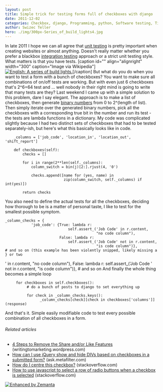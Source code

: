 ```yaml
---
layout: post
title: Simple trick for testing forms full of checkboxes with django
date: 2011-12-02
categories: Checkbox, django, Programming, python, Software testing, Tick (check mark), Unit testing
author: Swizec Teller
hero: ./img/300px-Series_of_build_lights4.jpg
---
```


In late 2011 I hope we can all agree that [unit testing](http://en.wikipedia.org/wiki/Unit_testing "Unit testing") is pretty important when creating websites or almost anything. Doesn't really matter whether you prefer a blackbox [integration testing](http://en.wikipedia.org/wiki/Integration_testing "Integration testing") approach or a strict unit testing style. What matters is that you have tests. \[caption id="" align="alignright" width="300" caption="Image via Wikipedia"][![English: A series of build lights.](./img/300px-Series_of_build_lights4.jpg "English: A series of build lights.")](http://commons.wikipedia.org/wiki/File:Series_of_build_lights.jpg)\[/caption] But what do you do when you want to test a form with a bunch of checkboxes? You want to make sure all combinations of on/off tests are working. But with even just 6 checkboxes that's 2^6=64 test and ... well nobody in their right mind is going to write that many tests are they? Last weekend I came up with a simple solution to this problem, dare I say elegant. The approach is to make a list of checkboxes, then generate [binary numbers](http://en.wikipedia.org/wiki/Binary_numeral_system "Binary numeral system") from 0 to 2^(length of list). Then simply iterate over the generated binary numbers, pick all the checkboxes with a corresponding true bit in the number and run its test - the tests are lambda functions in a dictionary. My code was complicated slightly because I had two distinct sets of checkboxes that had to be tested separately-ish, but here's what this basically looks like in code.

        _columns = ['job_code', 'location_in', 'location_out', 'shift_report']

        def checkboxes(self):
            checks = []

            for i in range(2**len(self._columns):
                column_switch = bin(j)[2:].rjust(4, '0')

                checks.append([name for (yes, name) in
                               zip(column_switch, self._columns) if int(yes)])

            return checks

You also need to define the actual tests for all the checkboxes, deciding how thorough to be is a matter of personal taste, I like to test for the smallest possible symptom.

    _column_checks = {
                'job_code': {True: lambda r:
                                 self.assert_('Job Code' in r.content,
                                              "no code column"),
                             False: lambda r:
                                 self.assert_('Job Code' not in r.content,
                                              "is code column")},
    # and so on (this example has been violently snipped, likely missing a } or two

' in r.content, "no code column"), False: lambda r: self.assert\_('Job Code ' not in r.content, "is code column")}, # and so on And finally the whole thing becomes a simple loop

         for checkboxes in self.checkboxes():
              # do a bunch of posts to django to set everything up

              for check in _column_checks.keys():
                    _column_checks[check][check in checkboxes['columns']](response)

And that's it. Simple easily modifiable code to test every possible combination of all checkboxes in a form.

###### Related articles

-   [4 Steps to Remove the Share and/or Like Features](http://writingtomarketing.wordpress.com/2011/09/15/4-steps-to-remove-the-share-andor-like-features/) (writingtomarketing.wordpress.com)
-   [How can I use jQuery show and hide DIVs based on checkboxes in a submitted form?](http://ask.metafilter.com/160124/How-can-I-use-jQuery-show-and-hide-DIVs-based-on-checkboxes-in-a-submitted-form) (ask.metafilter.com)
-   [How do I centre this checkbox?](http://stackoverflow.com/questions/8177350/how-do-i-centre-this-checkbox) (stackoverflow.com)
-   [How to use javascript to select a row of radio buttons when a checkbox is selected](http://stackoverflow.com/questions/8290408/how-to-use-javascript-to-select-a-row-of-radio-buttons-when-a-checkbox-is-select) (stackoverflow.com)

[![Enhanced by Zemanta](http://img.zemanta.com/zemified_e.png?x-id=87906043-2b53-4237-bd94-c9fd53de2ca7)](http://www.zemanta.com/ "Enhanced by Zemanta")
